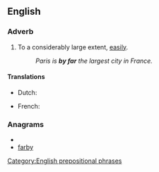 ==English==

===Adverb===
{{en-adv|pos=[[by]] [[far]]|-}}

# {{idiom}} To a considerably large extent, [[easily]].
#: ''Paris is '''by far''' the largest city in France.''

====Translations====
{{trans-top|to a large extent}}
* Dutch: {{t-|nl|verreweg}}
{{trans-mid}}
* French: {{t+|fr|de loin}}
{{trans-bottom}}

===Anagrams===
* {{alphagram|abfry}}
* [[farby#English|farby]]

[[Category:English prepositional phrases]]